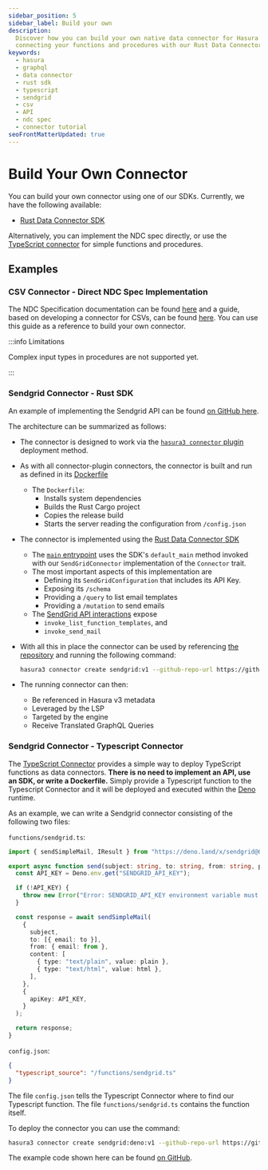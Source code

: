 ```yaml
---
sidebar_position: 5
sidebar_label: Build your own
description:
  Discover how you can build your own native data connector for Hasura with our in-depth guide. Learn more about
  connecting your functions and procedures with our Rust Data Connector SDK or TypeScript connector.
keywords:
  - hasura
  - graphql
  - data connector
  - rust sdk
  - typescript
  - sendgrid
  - csv
  - API
  - ndc spec
  - connector tutorial
seoFrontMatterUpdated: true
---
```


# Build Your Own Connector

You can build your own connector using one of our SDKs. Currently, we have the following available:

- [Rust Data Connector SDK](https://github.com/hasura/ndc-hub#rust-sdk)

Alternatively, you can implement the NDC spec directly, or use the
[TypeScript connector](https://github.com/hasura/ndc-typescript-deno) for simple functions and procedures.

## Examples

### CSV Connector - Direct NDC Spec Implementation

The NDC Specification documentation can be found [here](https://hasura.github.io/ndc-spec/overview.html) and a guide,
based on developing a connector for CSVs, can be found [here](https://hasura.github.io/ndc-spec/tutorial/index.html).
You can use this guide as a reference to build your own connector.

:::info Limitations

Complex input types in procedures are not supported yet.

:::

### Sendgrid Connector - Rust SDK

An example of implementing the Sendgrid API can be found [on GitHub here](https://github.com/hasura/ndc-sendgrid/).

The architecture can be summarized as follows:

- The connector is designed to work via the
  [`hasura3 connector` plugin](https://hasura.io/docs/latest/hasura-cli/connector-plugin/) deployment method.
- As with all connector-plugin connectors, the connector is built and run as defined in its
  [Dockerfile](https://github.com/hasura/ndc-sendgrid/blob/main/Dockerfile)
  - The `Dockerfile`:
    - Installs system dependencies
    - Builds the Rust Cargo project
    - Copies the release build
    - Starts the server reading the configuration from `/config.json`
- The connector is implemented using the [Rust Data Connector SDK](https://github.com/hasura/ndc-hub#rust-sdk)
  - The [`main` entrypoint](https://github.com/hasura/ndc-sendgrid/blob/main/crates/ndc-sendgrid/src/main.rs) uses the
    SDK's `default_main` method invoked with our `SendGridConnector` implementation of the `Connector` trait.
  - The most important aspects of this implementation are
    - Defining its `SendGridConfiguration` that includes its API Key.
    - Exposing its `/schema`
    - Providing a `/query` to list email templates
    - Providing a `/mutation` to send emails
  - The
    [SendGrid API interactions](https://github.com/hasura/ndc-sendgrid/blob/main/crates/ndc-sendgrid/src/sendgrid_api.rs)
    expose
    - `invoke_list_function_templates`, and
    - `invoke_send_mail`
- With all this in place the connector can be used by referencing
  [the repository](https://github.com/hasura/ndc-sendgrid) and running the following command:

  ```bash
  hasura3 connector create sendgrid:v1 --github-repo-url https://github.com/hasura/ndc-sendgrid/tree/main --config-file config.json
  ```

- The running connector can then:
  - Be referenced in Hasura v3 metadata
  - Leveraged by the LSP
  - Targeted by the engine
  - Receive Translated GraphQL Queries

### Sendgrid Connector - Typescript Connector

The [TypeScript Connector](https://github.com/hasura/ndc-typescript-deno/) provides a simple way to deploy TypeScript
functions as data connectors. **There is no need to implement an API, use an SDK, or write a Dockerfile.** Simply
provide a Typescript function to the Typescript Connector and it will be deployed and executed within the
[Deno](https://deno.com/) runtime.

As an example, we can write a Sendgrid connector consisting of the following two files:

`functions/sendgrid.ts`:

```typescript
import { sendSimpleMail, IResult } from "https://deno.land/x/sendgrid@0.0.3/mod.ts";

export async function send(subject: string, to: string, from: string, plain: string, html: string): Promise<IResult> {
  const API_KEY = Deno.env.get("SENDGRID_API_KEY");

  if (!API_KEY) {
    throw new Error("Error: SENDGRID_API_KEY environment variable must be set.");
  }

  const response = await sendSimpleMail(
    {
      subject,
      to: [{ email: to }],
      from: { email: from },
      content: [
        { type: "text/plain", value: plain },
        { type: "text/html", value: html },
      ],
    },
    {
      apiKey: API_KEY,
    }
  );

  return response;
}
```

`config.json`:

```json
{
  "typescript_source": "/functions/sendgrid.ts"
}
```

The file `config.json` tells the Typescript Connector where to find our Typescript function. The file
`functions/sendgrid.ts` contains the function itself.

To deploy the connector you can use the command:

```bash
hasura3 connector create sendgrid:deno:v1 --github-repo-url https://github.com/hasura/ndc-typescript-deno/tree/main --config-file config.json --volume ./functions:/functions --env SENDGRID_API_KEY='YOUR_SENDGRID_API_KEY'
```

The example code shown here can be found [on GitHub](https://github.com/hasura/ndc-sendgrid-deno).
